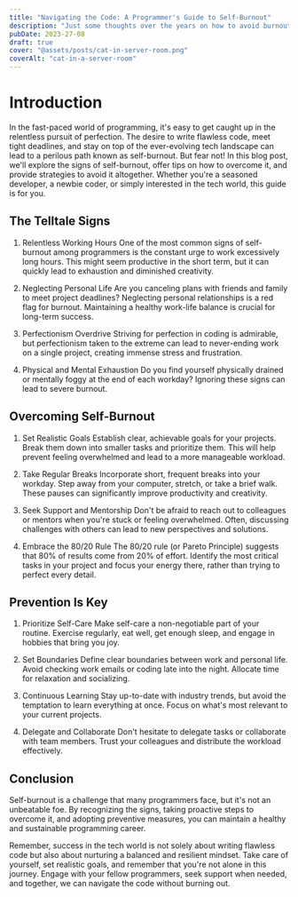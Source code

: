 ```yaml
---
title: "Navigating the Code: A Programmer's Guide to Self-Burnout"
description: "Just some thoughts over the years on how to avoid burnout in the tech industry."
pubDate: 2023-27-08
draft: true
cover: "@assets/posts/cat-in-server-room.png"
coverAlt: "cat-in-a-server-room"
---
```


# Introduction

In the fast-paced world of programming, it's easy to get caught up in the relentless pursuit of perfection. The desire to write flawless code, meet tight deadlines, and stay on top of the ever-evolving tech landscape can lead to a perilous path known as self-burnout. But fear not! In this blog post, we'll explore the signs of self-burnout, offer tips on how to overcome it, and provide strategies to avoid it altogether. Whether you're a seasoned developer, a newbie coder, or simply interested in the tech world, this guide is for you.

## The Telltale Signs

1. Relentless Working Hours
One of the most common signs of self-burnout among programmers is the constant urge to work excessively long hours. This might seem productive in the short term, but it can quickly lead to exhaustion and diminished creativity.

2. Neglecting Personal Life
Are you canceling plans with friends and family to meet project deadlines? Neglecting personal relationships is a red flag for burnout. Maintaining a healthy work-life balance is crucial for long-term success.

3. Perfectionism Overdrive
Striving for perfection in coding is admirable, but perfectionism taken to the extreme can lead to never-ending work on a single project, creating immense stress and frustration.

4. Physical and Mental Exhaustion
Do you find yourself physically drained or mentally foggy at the end of each workday? Ignoring these signs can lead to severe burnout.

## Overcoming Self-Burnout
1. Set Realistic Goals
Establish clear, achievable goals for your projects. Break them down into smaller tasks and prioritize them. This will help prevent feeling overwhelmed and lead to a more manageable workload.

2. Take Regular Breaks
Incorporate short, frequent breaks into your workday. Step away from your computer, stretch, or take a brief walk. These pauses can significantly improve productivity and creativity.

3. Seek Support and Mentorship
Don't be afraid to reach out to colleagues or mentors when you're stuck or feeling overwhelmed. Often, discussing challenges with others can lead to new perspectives and solutions.

4. Embrace the 80/20 Rule
The 80/20 rule (or Pareto Principle) suggests that 80% of results come from 20% of effort. Identify the most critical tasks in your project and focus your energy there, rather than trying to perfect every detail.

## Prevention Is Key
1. Prioritize Self-Care
Make self-care a non-negotiable part of your routine. Exercise regularly, eat well, get enough sleep, and engage in hobbies that bring you joy.

2. Set Boundaries
Define clear boundaries between work and personal life. Avoid checking work emails or coding late into the night. Allocate time for relaxation and socializing.

3. Continuous Learning
Stay up-to-date with industry trends, but avoid the temptation to learn everything at once. Focus on what's most relevant to your current projects.

4. Delegate and Collaborate
Don't hesitate to delegate tasks or collaborate with team members. Trust your colleagues and distribute the workload effectively.

## Conclusion
Self-burnout is a challenge that many programmers face, but it's not an unbeatable foe. By recognizing the signs, taking proactive steps to overcome it, and adopting preventive measures, you can maintain a healthy and sustainable programming career.

Remember, success in the tech world is not solely about writing flawless code but also about nurturing a balanced and resilient mindset. Take care of yourself, set realistic goals, and remember that you're not alone in this journey. Engage with your fellow programmers, seek support when needed, and together, we can navigate the code without burning out.